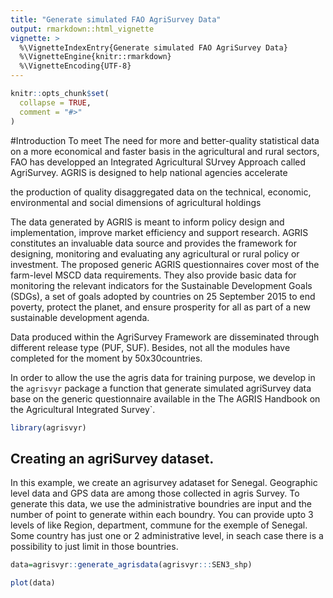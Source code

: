 ```yaml
---
title: "Generate simulated FAO AgriSurvey Data"
output: rmarkdown::html_vignette
vignette: >
  %\VignetteIndexEntry{Generate simulated FAO AgriSurvey Data}
  %\VignetteEngine{knitr::rmarkdown}
  %\VignetteEncoding{UTF-8}
---
```


```r
knitr::opts_chunk$set(
  collapse = TRUE,
  comment = "#>"
)
```

#Introduction
 To meet The need for more and better-quality statistical data on a more economical and faster basis in the agricultural and rural sectors, FAO has developped an Integrated Agricultural SUrvey Approach called AgriSurvey. 
 AGRIS is designed to help national agencies accelerate

the production of quality disaggregated data on the technical, economic, environmental and social dimensions of agricultural holdings   

The data generated by AGRIS is meant to inform policy design and implementation, improve market efficiency and support research. AGRIS constitutes an invaluable data source and provides the framework for designing, monitoring and evaluating any agricultural or rural policy or investment. The proposed generic AGRIS questionnaires cover most of the farm-level MSCD data requirements. They also provide basic data for monitoring the relevant indicators for the Sustainable Development Goals (SDGs), a set of goals adopted by countries on 25 September 2015 to end poverty, protect the planet, and ensure prosperity for all as part of a new sustainable development agenda.

Data produced within the AgriSurvey Framework are disseminated through different release type (PUF, SUF). Besides, not all the modules have completed for the moment by 50x30countries.

In order to allow the use the agris data for training purpose, we develop in the `agrisvyr` package a function that generate simulated agriSurvey data base on the generic questionnaire available in the The AGRIS Handbook on the Agricultural Integrated Survey`.


```r
library(agrisvyr)
```

## Creating an agriSurvey dataset.

In this example, we create an agrisurvey adataset for Senegal. Geographic level data and GPS data are among those collected in agris Survey. To generate this data, we use the administrative boundries are input and the number of point to generate within each boundry. You can provide upto 3 levels of like Region, department, commune for the exemple of Senegal. Some country has just one or 2 administrative level, in seach case there is a possibility to just limit in those bountries.

```r

data=agrisvyr::generate_agrisdata(agrisvyr:::SEN3_shp)

```

```r
plot(data)
```



